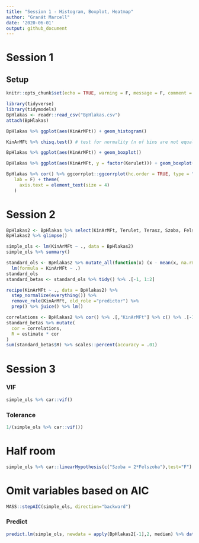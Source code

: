 ```yaml
---
title: "Session 1 - Histogram, Boxplot, Heatmap"
author: "Granát Marcell"
date: '2020-06-01'
output: github_document
---
```


# Session 1

## Setup
  
```r
knitr::opts_chunk$set(echo = TRUE, warning = F, message = F, comment = "", cache = T)
```

```r
library(tidyverse)
library(tidymodels)
BpHlakas <- readr::read_csv("BpHlakas.csv")
attach(BpHlakas)
```

```r
BpHlakas %>% ggplot(aes(KinArMFt)) + geom_histogram()
```

```r
KinArMFt %>% chisq.test() # test for normality (n of bins are not equal as in GRETL)
```

```r
BpHlakas %>% ggplot(aes(KinArMFt)) + geom_boxplot()
```

```r
BpHlakas %>% ggplot(aes(KinArMFt, y = factor(Kerulet))) + geom_boxplot() + coord_flip()
```

```r
BpHlakas %>% cor() %>% ggcorrplot::ggcorrplot(hc.order = TRUE, type = "lower",
   lab = F) + theme(
     axis.text = element_text(size = 4)
   )
```

# Session 2

```r
BpHlakas2 <- BpHlakas %>% select(KinArMFt, Terulet, Terasz, Szoba, Felszoba, Furdoszoba, Emelet, DeliTaj, Buda)
BpHlakas2 %>% glimpse()
```

```r
simple_ols <- lm(KinArMFt ~ ., data = BpHlakas2) 
simple_ols %>% summary()
```

```r
standard_ols <- BpHlakas2 %>% mutate_all(function(x) (x - mean(x, na.rm = T)) / sd(x, T)) %>% #normalize
  lm(formula = KinArMFt ~ .)
standard_ols
standard_betas <- standard_ols %>% tidy() %>% .[-1, 1:2]
```

```r
recipe(KinArMFt ~ ., data = BpHlakas2) %>% 
  step_normalize(everything()) %>% 
  remove_role(KinArMFt, old_role ="predictor") %>% 
  prep() %>% juice() %>% lm()
```


```r
correlations <- BpHlakas2 %>% cor() %>% .[,"KinArMFt"] %>% c() %>% .[-1]
standard_betas %>% mutate(
  cor = correlations,
  R = estimate * cor
)
sum(standard_betas$R) %>% scales::percent(accuracy = .01)
```

# Session 3

### VIF

```r
simple_ols %>% car::vif()
```

### Tolerance

```r
1/(simple_ols %>% car::vif())
```

# Half room

```r
simple_ols %>% car::linearHypothesis(c("Szoba = 2*Felszoba"),test="F")
```

# Omit variables based on AIC

```r
MASS::stepAIC(simple_ols, direction="backward")
```

### Predict

```r
predict.lm(simple_ols, newdata = apply(BpHlakas2[-1],2, median) %>% data.frame() %>% t() %>% data.frame(), level = 0.05, interval = "prediction")
```




